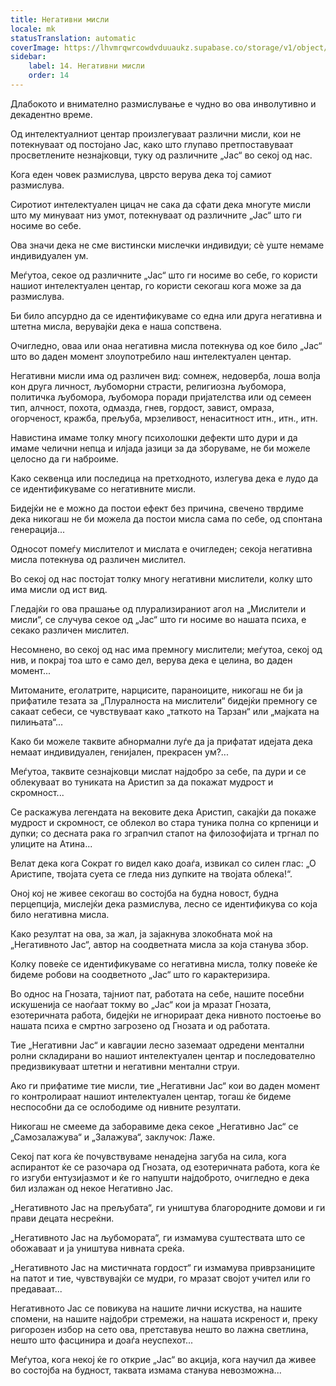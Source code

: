 ```yaml
---
title: Негативни мисли
locale: mk
statusTranslation: automatic
coverImage: https://lhvmrqwrcowdvduuaukz.supabase.co/storage/v1/object/public/strapi-uploads/small_cover-tratado-de-psicologia-revolucionaria.webp-5e15e1cec4e0ebebcde5d7fc7565d8fd.webp
sidebar:
    label: 14. Негативни мисли
    order: 14
---
```

Длабокото и внимателно размислување е чудно во ова инволутивно и декадентно време.

Од интелектуалниот центар произлегуваат различни мисли, кои не потекнуваат од постојано Јас, како што глупаво претпоставуваат просветлените незнајковци, туку од различните „Јас“ во секој од нас.

Кога еден човек размислува, цврсто верува дека тој самиот размислува.

Сиротиот интелектуален цицач не сака да сфати дека многуте мисли што му минуваат низ умот, потекнуваат од различните „Јас“ што ги носиме во себе.

Ова значи дека не сме вистински мислечки индивидуи; сè уште немаме индивидуален ум.

Меѓутоа, секое од различните „Јас“ што ги носиме во себе, го користи нашиот интелектуален центар, го користи секогаш кога може за да размислува.

Би било апсурдно да се идентификуваме со една или друга негативна и штетна мисла, верувајќи дека е наша сопствена.

Очигледно, оваа или онаа негативна мисла потекнува од кое било „Јас“ што во даден момент злоупотребило наш интелектуален центар.

Негативни мисли има од различен вид: сомнеж, недоверба, лоша волја кон друга личност, љубоморни страсти, религиозна љубомора, политичка љубомора, љубомора поради пријателства или од семеен тип, алчност, похота, одмазда, гнев, гордост, завист, омраза, огорченост, кражба, прељуба, мрзеливост, ненаситност итн., итн., итн.

Навистина имаме толку многу психолошки дефекти што дури и да имаме челични непца и илјада јазици за да зборуваме, не би можеле целосно да ги наброиме.

Како секвенца или последица на претходното, излегува дека е лудо да се идентификуваме со негативните мисли.

Бидејќи не е можно да постои ефект без причина, свечено тврдиме дека никогаш не би можела да постои мисла сама по себе, од спонтана генерација...

Односот помеѓу мислителот и мислата е очигледен; секоја негативна мисла потекнува од различен мислител.

Во секој од нас постојат толку многу негативни мислители, колку што има мисли од ист вид.

Гледајќи го ова прашање од плурализираниот агол на „Мислители и мисли“, се случува секое од „Јас“ што ги носиме во нашата психа, е секако различен мислител.

Несомнено, во секој од нас има премногу мислители; меѓутоа, секој од нив, и покрај тоа што е само дел, верува дека е целина, во даден момент...

Митоманите, еголатрите, нарцисите, параноиците, никогаш не би ја прифатиле тезата за „Плуралноста на мислители“ бидејќи премногу се сакаат себеси, се чувствуваат како „таткото на Тарзан“ или „мајката на пилињата“...

Како би можеле таквите абнормални луѓе да ја прифатат идејата дека немаат индивидуален, генијален, прекрасен ум?...

Меѓутоа, таквите сезнајковци мислат најдобро за себе, па дури и се облекуваат во туниката на Аристип за да покажат мудрост и скромност...

Се раскажува легендата на вековите дека Аристип, сакајќи да покаже мудрост и скромност, се облекол во стара туника полна со крпеници и дупки; со десната рака го зграпчил стапот на филозофијата и тргнал по улиците на Атина...

Велат дека кога Сократ го видел како доаѓа, извикал со силен глас: „О Аристипе, твојата суета се гледа низ дупките на твојата облека!“.

Оној кој не живее секогаш во состојба на будна новост, будна перцепција, мислејќи дека размислува, лесно се идентификува со која било негативна мисла.

Како резултат на ова, за жал, ја зајакнува злокобната моќ на „Негативното Јас“, автор на соодветната мисла за која станува збор.

Колку повеќе се идентификуваме со негативна мисла, толку повеќе ќе бидеме робови на соодветното „Јас“ што го карактеризира.

Во однос на Гнозата, тајниот пат, работата на себе, нашите посебни искушенија се наоѓаат токму во „Јас“ кои ја мразат Гнозата, езотеричната работа, бидејќи не игнорираат дека нивното постоење во нашата психа е смртно загрозено од Гнозата и од работата.

Тие „Негативни Јас“ и кавгаџии лесно заземаат одредени ментални ролни складирани во нашиот интелектуален центар и последователно предизвикуваат штетни и негативни ментални струи.

Ако ги прифатиме тие мисли, тие „Негативни Јас“ кои во даден момент го контролираат нашиот интелектуален центар, тогаш ќе бидеме неспособни да се ослободиме од нивните резултати.

Никогаш не смееме да заборавиме дека секое „Негативно Јас“ се „Самозалажува“ и „Залажува“, заклучок: Лаже.

Секој пат кога ќе почувствуваме ненадејна загуба на сила, кога аспирантот ќе се разочара од Гнозата, од езотеричната работа, кога ќе го изгуби ентузијазмот и ќе го напушти најдоброто, очигледно е дека бил излажан од некое Негативно Јас.

„Негативното Јас на прељубата“, ги уништува благородните домови и ги прави децата несреќни.

„Негативното Јас на љубомората“, ги измамува суштествата што се обожаваат и ја уништува нивната среќа.

„Негативното Јас на мистичната гордост“ ги измамува приврзаниците на патот и тие, чувствувајќи се мудри, го мразат својот учител или го предаваат...

Негативното Јас се повикува на нашите лични искуства, на нашите спомени, на нашите најдобри стремежи, на нашата искреност и, преку ригорозен избор на сето ова, претставува нешто во лажна светлина, нешто што фасцинира и доаѓа неуспехот...

Меѓутоа, кога некој ќе го открие „Јас“ во акција, кога научил да живее во состојба на будност, таквата измама станува невозможна...

